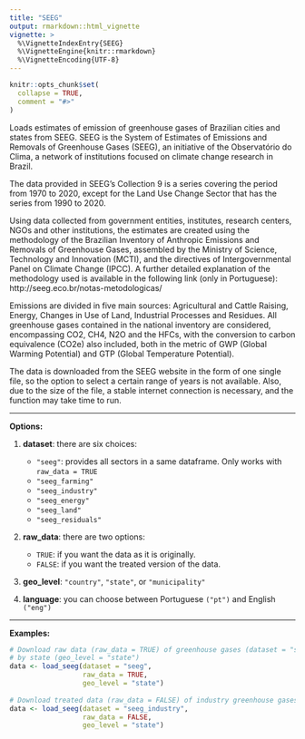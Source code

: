 ```yaml
---
title: "SEEG"
output: rmarkdown::html_vignette
vignette: >
  %\VignetteIndexEntry{SEEG}
  %\VignetteEngine{knitr::rmarkdown}
  %\VignetteEncoding{UTF-8}
---
```


```r
knitr::opts_chunk$set(
  collapse = TRUE,
  comment = "#>"
)
```

Loads estimates of emission of greenhouse gases of Brazilian cities and states from SEEG. SEEG is the System of Estimates of Emissions and Removals of Greenhouse Gases (SEEG), an initiative of the Observatório do Clima, a network of institutions focused on climate change research in Brazil. 

The data provided in SEEG's Collection 9 is a series covering the period from 1970 to 2020, except for the Land Use Change Sector that has the series from 1990 to 2020.

Using data collected from government entities, institutes, research centers, NGOs and other institutions, the estimates are created using the methodology of the Brazilian Inventory of Anthropic Emissions and Removals of Greenhouse Gases, assembled by the Ministry of Science, Technology and Innovation (MCTI), and the directives of Intergovernmental Panel on Climate Change (IPCC). A further detailed explanation of the methodology used is available in the following link (only in Portuguese): http://seeg.eco.br/notas-metodologicas/

Emissions are divided in five main sources: Agricultural and Cattle Raising, Energy, Changes in Use of Land, Industrial Processes and Residues. All greenhouse gases contained in the national inventory are considered, encompassing CO2, CH4, N2O and the HFCs, with the conversion to carbon equivalence (CO2e) also included, both in the metric of GWP (Global Warming Potential) and GTP (Global Temperature Potential).

The data is downloaded from the SEEG website in the form of one single file, so the option to select a certain range of years is not available. Also, due to the size of the file, a stable internet connection is necessary, and the function may take time to run. 

***
**Options:**

  1. **dataset**: there are six choices:
      * `"seeg"`: provides all sectors in a same dataframe. Only works with `raw_data = TRUE`
      * `"seeg_farming"`
      * `"seeg_industry"`
      * `"seeg_energy"`
      * `"seeg_land"`
      * `"seeg_residuals"`

  2. **raw_data**: there are two options:
      * `TRUE`: if you want the data as it is originally.
      * `FALSE`: if you want the treated version of the data. 
      
  3. **geo_level**: `"country"`, `"state"`, or `"municipality"`

  4. **language**: you can choose between Portuguese `("pt")` and English `("eng")`
  
***

**Examples:**  
  
```r
# Download raw data (raw_data = TRUE) of greenhouse gases (dataset = "seeg") 
# by state (geo_level = "state")
data <- load_seeg(dataset = "seeg", 
                  raw_data = TRUE,
                  geo_level = "state")
  
# Download treated data (raw_data = FALSE) of industry greenhouse gases (dataset = "seeg_industry")
data <- load_seeg(dataset = "seeg_industry", 
                  raw_data = FALSE,
                  geo_level = "state")
```
